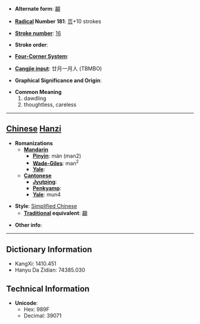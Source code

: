* '''Alternate form''': [[顢]]

* '''[[Wiktionary:Chinese radical index| Radical]] Number 181''': [[Wiktionary:Chinese radical index 页|页]]+10 strokes

* '''[[Wiktionary:Chinese total strokes index|Stroke number]]''': [[Wiktionary:Chinese total strokes index 16|16]]

* '''Stroke order''': 

* '''[[Wiktionary:Chinese four corner index|Four-Corner System]]''': 

* '''[[Wiktionary:Chinese Cangjie index|Cangjie input]]''': 廿月一月人 (TBMBO)

* '''Graphical Significance and Origin''': 

* '''Common Meaning'''
*#dawdling
*# thoughtless, careless


----

== [[Chinese]] [[Hanzi]] ==

* '''Romanizations'''
** '''[[Mandarin]]'''
*** '''[[Pinyin]]''': mán (man2)
*** '''[[Wade-Giles]]''': man<sup>2</sup>
*** '''[[Yale]]''': 
** '''[[Cantonese]]'''
*** '''[[Jyutping]]''':
*** '''[[Penkyamp]]''': 
*** '''[[Yale]]''': mun4

* '''Style''': [[Simplified Chinese]] 
** '''[[Traditional Chinese|Traditional]] equivalent''': [[顢]]

* '''Other info''': 

----

== Dictionary Information ==

* KangXi: 1410.451
* Hanyu Da Zidian: 74385.030

== Technical Information ==

* '''Unicode''':
** Hex: 989F
** Decimal: 39071